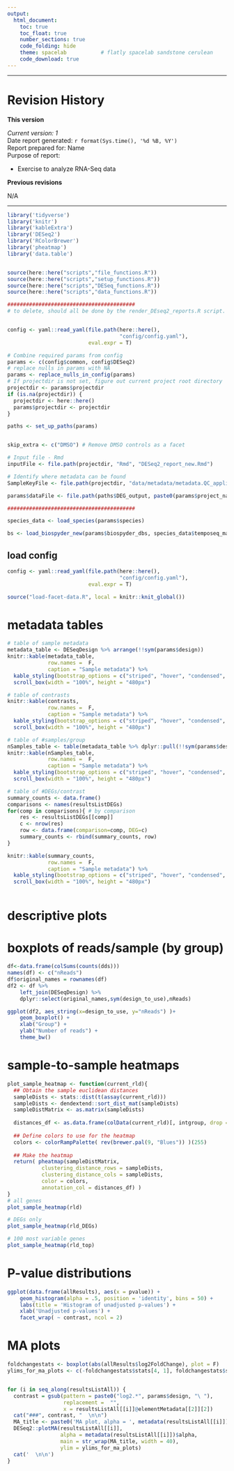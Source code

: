 ```yaml
---
output:
  html_document:
    toc: true
    toc_float: true
    number_sections: true
    code_folding: hide
    theme: spacelab           # flatly spacelab sandstone cerulean
    code_download: true
---
```





***

# Revision History

**This version**  
  
*Current version: 1*  
Date report generated: `r format(Sys.time(), '%d %B, %Y')`  
Report prepared for: Name  
Purpose of report:  

* Exercise to analyze RNA-Seq data  

**Previous revisions**  

N/A  

***



```r
library('tidyverse')
library('knitr')
library('kableExtra')
library('DESeq2')
library('RColorBrewer')
library('pheatmap')
library('data.table')


source(here::here("scripts","file_functions.R"))
source(here::here("scripts","setup_functions.R"))
source(here::here("scripts","DESeq_functions.R"))
source(here::here("scripts","data_functions.R"))

#########################################
# to delete, should all be done by the render_DEseq2_reports.R script. Just in here to help with development


config <- yaml::read_yaml(file.path(here::here(),
                                    "config/config.yaml"),
                          eval.expr = T)

# Combine required params from config
params <- c(config$common, config$DESeq2)
# replace nulls in params with NA
params <- replace_nulls_in_config(params)
# If projectdir is not set, figure out current project root directory
projectdir <- params$projectdir
if (is.na(projectdir)) {
  projectdir <- here::here()
  params$projectdir <- projectdir
}

paths <- set_up_paths(params)


skip_extra <- c("DMSO") # Remove DMSO controls as a facet

# Input file - Rmd
inputFile <- file.path(projectdir, "Rmd", "DESeq2_report_new.Rmd")

# Identify where metadata can be found
SampleKeyFile <- file.path(projectdir, "data/metadata/metadata.QC_applied.txt")

params$dataFile <- file.path(paths$DEG_output, paste0(params$project_name, "_DEG_data.RData"))

#########################################

species_data <- load_species(params$species)

bs <- load_biospyder_new(params$biospyder_dbs, species_data$temposeq_manifest)


```


## load config
```r
config <- yaml::read_yaml(file.path(here::here(),
                                    "config/config.yaml"),
                          eval.expr = T)

```



```r
source("load-facet-data.R", local = knitr::knit_global())
```

# metadata tables
```r

# table of sample metadata
metadata_table <- DESeqDesign %>% arrange(!!sym(params$design))
knitr::kable(metadata_table,
             row.names =  F,
             caption = "Sample metadata") %>%
  kable_styling(bootstrap_options = c("striped", "hover", "condensed", "responsive")) %>%
  scroll_box(width = "100%", height = "480px")

# table of contrasts
knitr::kable(contrasts,
             row.names =  F,
             caption = "Sample metadata") %>%
  kable_styling(bootstrap_options = c("striped", "hover", "condensed", "responsive")) %>%
  scroll_box(width = "100%", height = "480px")

# table of #samples/group
nSamples_table <- table(metadata_table %>% dplyr::pull(!!sym(params$design))) 
knitr::kable(nSamples_table,
             row.names =  F,
             caption = "Sample metadata") %>%
  kable_styling(bootstrap_options = c("striped", "hover", "condensed", "responsive")) %>%
  scroll_box(width = "100%", height = "480px")

# table of #DEGs/contrast 
summary_counts <- data.frame()
comparisons <- names(resultsListDEGs)
for(comp in comparisons){ # by comparison
    res <- resultsListDEGs[[comp]]
    c <- nrow(res)
    row <- data.frame(comparison=comp, DEG=c)
    summary_counts <- rbind(summary_counts, row)
}

knitr::kable(summary_counts,
             row.names =  F,
             caption = "Sample metadata") %>%
  kable_styling(bootstrap_options = c("striped", "hover", "condensed", "responsive")) %>%
  scroll_box(width = "100%", height = "480px")



```


# descriptive plots

# boxplots of reads/sample (by group)
```r
df<-data.frame(colSums(counts(dds)))
names(df) <- c("nReads")
df$original_names = rownames(df)
df2 <- df %>%
    left_join(DESeqDesign) %>%
    dplyr::select(original_names,sym(design_to_use),nReads)

ggplot(df2, aes_string(x=design_to_use, y="nReads") )+
    geom_boxplot() +
    xlab("Group") +
    ylab("Number of reads") +
    theme_bw()

```

# sample-to-sample heatmaps
```r

plot_sample_heatmap <- function(current_rld){
  ## Obtain the sample euclidean distances
  sampleDists <- stats::dist(t(assay(current_rld)))
  sampleDists <- dendextend::sort_dist_mat(sampleDists)
  sampleDistMatrix <- as.matrix(sampleDists)
  
  distances_df <- as.data.frame(colData(current_rld)[, intgroup, drop = F])
  
  ## Define colors to use for the heatmap
  colors <- colorRampPalette( rev(brewer.pal(9, "Blues")) )(255)
  
  ## Make the heatmap
  return( pheatmap(sampleDistMatrix,
           clustering_distance_rows = sampleDists,
           clustering_distance_cols = sampleDists,
           color = colors,
           annotation_col = distances_df) )
}
# all genes
plot_sample_heatmap(rld)

# DEGs only
plot_sample_heatmap(rld_DEGs)

# 100 most variable genes
plot_sample_heatmap(rld_top)
```

# P-value distributions
```r
ggplot(data.frame(allResults), aes(x = pvalue)) +
    geom_histogram(alpha = .5, position = 'identity', bins = 50) +
    labs(title = 'Histogram of unadjusted p-values') +
    xlab('Unadjusted p-values') +
    facet_wrap( ~ contrast, ncol = 2)
```

# MA plots
```r
foldchangestats <- boxplot(abs(allResults$log2FoldChange), plot = F)
ylims_for_ma_plots <- c(-foldchangestats$stats[4, 1], foldchangestats$stats[4, 1])


for (i in seq_along(resultsListAll)) {
  contrast = gsub(pattern = paste0("log2.*", params$design, "\ "),
                  replacement =  "",
                  x = resultsListAll[[i]]@elementMetadata[[2]][2])
  cat("###", contrast, "  \n\n")
  MA_title <- paste0('MA plot, alpha = ', metadata(resultsListAll[[i]])$alpha,', ', contrast)
  DESeq2::plotMA(resultsListAll[[i]],
                 alpha = metadata(resultsListAll[[i]])$alpha,
                 main = str_wrap(MA_title, width = 40),
                 ylim = ylims_for_ma_plots)
  cat('  \n\n')
}

```


